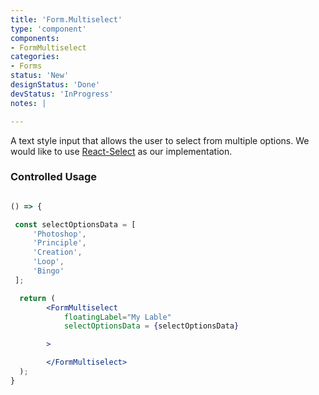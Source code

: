 ```yaml
---
title: 'Form.Multiselect'
type: 'component'
components:
- FormMultiselect
categories:
- Forms
status: 'New'
designStatus: 'Done'
devStatus: 'InProgress'
notes: |

---
```


A text style input that allows the user to select from multiple options.
We would like to use [React-Select](https://react-select.com/home) as our implementation.

### Controlled Usage

```jsx live

() => {

 const selectOptionsData = [
     'Photoshop',
     'Principle',
     'Creation',
     'Loop',
     'Bingo'
 ];

  return (
        <FormMultiselect
            floatingLabel="My Lable"
            selectOptionsData = {selectOptionsData}

        >

        </FormMultiselect>
  );
}
```
